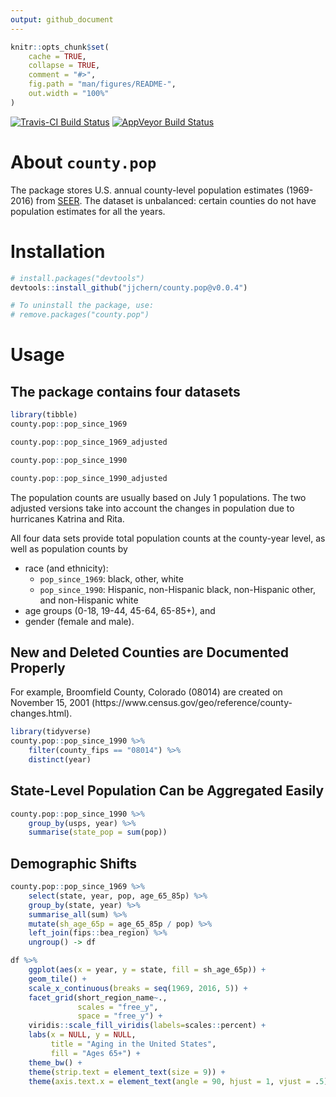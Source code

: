 ```yaml
---
output: github_document
---
```


<!-- README.md is generated from README.Rmd. Please edit that file -->

```r
knitr::opts_chunk$set(
    cache = TRUE,
    collapse = TRUE,
    comment = "#>",
    fig.path = "man/figures/README-",
    out.width = "100%"
)
```

[![Travis-CI Build Status](https://travis-ci.org/jjchern/county.pop.svg?branch=master)](https://travis-ci.org/jjchern/county.pop)
[![AppVeyor Build Status](https://ci.appveyor.com/api/projects/status/github/jjchern/county.pop?branch=master&svg=true)](https://ci.appveyor.com/project/jjchern/county.pop)

# About `county.pop`

The package stores U.S. annual county-level population estimates (1969-2016) from [SEER](https://seer.cancer.gov/popdata/download.html).
The dataset is unbalanced: 
certain counties do not have population estimates for all the years.

# Installation

```R
# install.packages("devtools")
devtools::install_github("jjchern/county.pop@v0.0.4")

# To uninstall the package, use:
# remove.packages("county.pop")
```

# Usage

## The package contains four datasets

```r
library(tibble)
county.pop::pop_since_1969

county.pop::pop_since_1969_adjusted

county.pop::pop_since_1990

county.pop::pop_since_1990_adjusted
```

The population counts are usually based on July 1 populations. The two adjusted versions take into account the changes in population due to hurricanes Katrina and Rita.

All four data sets provide total population counts at the county-year level, as well as population counts by 

- race (and ethnicity):
    - `pop_since_1969`: black, other, white
    - `pop_since_1990`: Hispanic, non-Hispanic black, non-Hispanic other, and non-Hispanic white
- age groups (0-18, 19-44, 45-64, 65-85+), and 
- gender (female and male).

## New and Deleted Counties are Documented Properly

For example, Broomfield County, Colorado (08014) are created on November 15, 2001 (https://www.census.gov/geo/reference/county-changes.html).

```r
library(tidyverse)
county.pop::pop_since_1990 %>% 
    filter(county_fips == "08014") %>% 
    distinct(year)
```

## State-Level Population Can be Aggregated Easily

```r
county.pop::pop_since_1990 %>% 
    group_by(usps, year) %>% 
    summarise(state_pop = sum(pop))
```

## Demographic Shifts

```r
county.pop::pop_since_1969 %>% 
    select(state, year, pop, age_65_85p) %>% 
    group_by(state, year) %>% 
    summarise_all(sum) %>% 
    mutate(sh_age_65p = age_65_85p / pop) %>% 
    left_join(fips::bea_region) %>% 
    ungroup() -> df

df %>% 
    ggplot(aes(x = year, y = state, fill = sh_age_65p)) +
    geom_tile() +
    scale_x_continuous(breaks = seq(1969, 2016, 5)) +
    facet_grid(short_region_name~., 
               scales = "free_y", 
               space = "free_y") +
    viridis::scale_fill_viridis(labels=scales::percent) +
    labs(x = NULL, y = NULL,
         title = "Aging in the United States",
         fill = "Ages 65+") +
    theme_bw() +
    theme(strip.text = element_text(size = 9)) +
    theme(axis.text.x = element_text(angle = 90, hjust = 1, vjust = .5))
```
